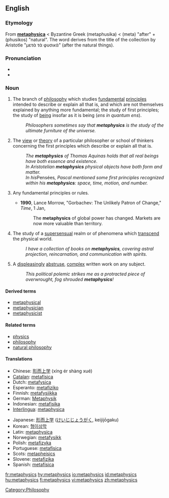 ==English==
{{wikipedia}}

===Etymology===
From {{L.}} '''[[metaphysica]]''' < Byzantine Greek '''{{polytonic|[[μεταφυσικά]]}}''' (metaphusika) < {{AGr.}}  '''{{polytonic|[[μετά]]}}''' (meta) "after" + '''{{polytonic|[[φυσικός]]}}''' (phusikos) "natural".  The word derives from the title of the collection by Aristotle "μετὰ τὰ φυσικά" (after the natural things).

===Pronunciation===
*{{IPA|/mɛtəˈfɪzɪks/}}
*{{AHD|mĕ'təfĭziks}}

===Noun===
{{en-noun|-}}

# {{philosophy}} The branch of [[philosophy]] which studies [[fundamental]] [[principles]] intended to describe or explain all that is, and which are not themselves explained by anything more fundamental; the study of first principles; the study of [[being]] insofar as it is being (''ens in quantum ens'').
#:''Philosophers sometimes say that '''metaphysics''' is the study of the ultimate furniture of the universe.''
# {{philosophy}} The [[view]] or [[theory]] of a particular philosopher or school of thinkers concerning the first principles which describe or explain all that is.
#:''The '''metaphysics''' of Thomas Aquinas holds that all real beings have both essence and existence.''
#:''In Aristotelian '''metaphysics''' physical objects have both form and matter.''
#:''In his ''Pensées'', Pascal mentioned some first principles recognized within his '''metaphysics''': space, time, motion, and number.''
#{{context|by extension from the philosophical sense}} Any fundamental principles or rules.
#*'''1990''', Lance Morrow, "Gorbachev: The Unlikely Patron of Change," ''Time'', 1 Jan,
#*:The '''metaphysics''' of global power has changed. Markets are now more valuable than territory.
# The study of a [[supersensual]] realm or of phenomena which [[transcend]] the physical world.
#:''I have a collection of books on '''metaphysics''', covering astral projection, reincarnation, and communication with spirits.''
# A [[displeasing]]ly [[abstruse]], [[complex]] written work on any subject.
#:''This political polemic strikes me as a protracted piece of overwrought, fog shrouded '''metaphysics'''!''

====Derived terms====
* [[metaphysical]]
* [[metaphysician]]
* [[metaphysicist]]

====Related terms====
*[[physics]]
*[[philosophy]]
*[[natural philosophy]]

====Translations====
{{trans-top|branch of philosophy that studies first principles}}
*Chinese: [[形而上学]] (xíng ér shàng xué)
*[[Catalan]]: [[metafísica]] {{f}}
*Dutch: [[metafysica]]
*Esperanto: [[metafiziko]]
*Finnish: [[metafysiikka]]
*German: [[Metaphysik]] {{f}}
*Indonesian: [[metafisika]]
*[[Interlingua]]: [[metaphysica]]
{{trans-mid}}
*Japanese: [[形而上学]] ([[けいじじょうがく]], keijijōgaku)
*Korean: [[형이상학]]
*Latin: [[metaphysica]] {{f}}
*Norwegian: [[metafysikk]]
*Polish: [[metafizyka]] {{f}}
*Portuguese: [[metafísica]] {{f}}
*Scots: [[metapheisics]]
*Slovene: [[metafizika]] {{f}}
*Spanish: [[metafísica]] {{f}}
{{trans-bottom}}

[[Category:Philosophy]]

[[fr:metaphysics]]
[[hy:metaphysics]]
[[io:metaphysics]]
[[id:metaphysics]]
[[hu:metaphysics]]
[[fi:metaphysics]]
[[vi:metaphysics]]
[[zh:metaphysics]]